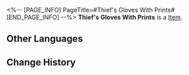 <%-- [PAGE_INFO]
PageTitle=#Thief's Gloves With Prints#
[END_PAGE_INFO] --%>
{{Item Infobox
|id          = 41112
|image       = Item Thief's Gloves With Prints.png
|type        = 
|invCategory = Relics
|rarity      = 3
|effect      = 
|description = A pair of special gloves interlaced with nanomaterials. The prints on its surface can change in real time.
|source1     = [[Cavern of Corrosion: Silvermane Guard Restricted Zone]]
}}
'''Thief's Gloves With Prints''' is a [[Item]].

==Other Languages==
{{Other Languages
|en   = Thief's Gloves With Prints
|zhs  = 怪盗的绘纹手套
|zht  = 怪盜的繪紋手套
|ja   = 怪盗の紋様手袋
|ko   = 괴도의 무늬 장갑
|es   = Guantes con huellas dactilares del ladrón
|fr   = Gants de voleur à empreintes
|ru   = Воровские перчатки с отпечатками
|th   = Thief's Gloves With Prints
|vi   = Găng Tay Hoa Văn Của Kẻ Trộm
|de   = Bemalte Handschuhe des Diebs
|id   = Thief's Gloves With Prints
|pt   = Luvas com Impressões do Ladrão
}}

==Change History==
{{Change History|2.0}}